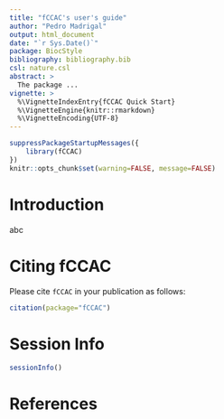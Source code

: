 ```yaml
---
title: "fCCAC's user's guide"
author: "Pedro Madrigal"
output: html_document
date: "`r Sys.Date()`"
package: BiocStyle
bibliography: bibliography.bib
csl: nature.csl
abstract: >
  The package ...
vignette: >
  %\VignetteIndexEntry{fCCAC Quick Start}
  %\VignetteEngine{knitr::rmarkdown}
  %\VignetteEncoding{UTF-8}
---
```


```r
suppressPackageStartupMessages({
    library(fCCAC)
})
knitr::opts_chunk$set(warning=FALSE, message=FALSE)
```

# Introduction

abc


# Citing fCCAC
Please cite `fCCAC` in your publication as follows:
```r
citation(package="fCCAC")
```


# Session Info
```r
sessionInfo()
```
# References


